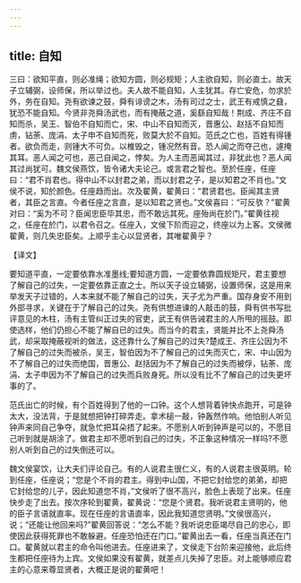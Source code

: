 ```yaml
---
---
---
```

title: 自知
---



三曰：欲知平直，则必准绳；欲知方圆，则必规矩；人主欲自知，则必直士。故天子立辅弼，设师保，所以举过也。夫人故不能自知，人主犹其。存亡安危，勿求於外，务在自知。尧有欲谏之鼓，舜有诽谤之木，汤有司过之士，武王有戒慎之鼗，犹恐不能自知。今贤非尧舜汤武也，而有掩蔽之道，奚繇自知哉！荆成、齐庄不自知而杀，吴王、智伯不自知而亡，宋、中山不自知而灭，晋惠公、赵括不自知而虏，钻荼、庞涓、太子申不自知而死，败莫大於不自知。范氏之亡也，百姓有得锺者。欲负而走，则锺大不可负。以椎毁之，锺况然有音。恐人闻之而夺己也，遽掩其耳。恶人闻之可也，恶己自闻之，悖矣。为人主而恶闻其过，非犹此也？恶人闻其过尚犹可。魏文侯燕饮，皆令诸大夫论己。或言君之智也。至於任座，任座曰：“君不肖君也。得中山不以封君之弟，而以封君之子，是以知君之不肖也。”文侯不说，知於颜色。任座趋而出。次及翟黄，翟黄曰：“君贤君也。臣闻其主贤者，其臣之言直。今者任座之言直，是以知君之贤也。”文侯喜曰：“可反欤？”翟黄对曰：“奚为不可？臣闻忠臣毕其忠，而不敢远其死。座殆尚在於门。”翟黄往视之，任座在於门，以君令召之。任座入，文侯下阶而迎之，终座以为上客。文侯微翟黄，则几失忠臣矣。上顺乎主心以显贤者，其唯翟黄乎？

【译文】

要知道平直，一定要依靠水准墨线;要知道方圆，一定要依靠圆规矩尺，君主要想了解自己的过失，一定要依靠正直之士。所以天子设立辅弼，设置师保，这是用来举发天子过错的，人本来就不能了解自己的过失，天子尤为严重。国存身安不用到外部寻求，关键在于了解自己的过失。尧有供想进谏的人敲击的鼓，舜有供书写批评意见的木柱，汤有主管纠正过失的官吏，武王有供告诫君主的人所甩的摇鼓。即使选样，他们仍担心不能了解自已的过失。而当今的君主，贤能并比不上尧舜汤武，却采取掩蔽视听的做法，这还靠什么了解自己的过失?楚成王、齐庄公因为不了解自己的过失而被杀，吴王，智伯因为不了解自己的过失而灭亡，宋、中山因为不了解自己的过失而绝国，晋惠公、赵括因为不了解自己的过失而被俘，钻荼、庞涓、太子申因为不了解自己的过失而兵败身死。所以没有比不了解自己的过失更坏事的了。

范氏出亡的时候，有个百姓得到了他的一口钟。这个人想背着钟快点跑开，可是钟太大，没法背，于是就想把钟打碎弄走。拿术槌一敲，钟轰然作响。他怕别人听见钟声来同自己争夺，就急忙把耳朵捂了起来。不愿别人听到钟声是可以的，不愿目己听到就是胡涂了。做君主却不愿听到自己的过失，不正象这种情况一样吗?不愿别人听到自己的过失倒还可以。

魏文侯宴饮，让大夫们评论自己。有的人说君主很仁义，有的人说君主很英明。轮到任座，任座说；“您是个不肖的君主。得到中山国，不把它封给您的弟弟，却把它封给您的儿子，因此知道您不肖，”文侯听了很不高兴，脸色上表现了出来。任座快步走了出去。按次序轮到翟黄，翟黄说：“您是个贤君。我听说君主贤明的，他的臣子言语就直率。现在任座的言语直率，因此我知道您贤明。”文侯很高兴，说；“还能让他回来吗?”翟黄回答说：“怎么不能？我听说忠臣竭尽自己的忠心，即使因此获得死罪也不敢躲避。任座恐怕还在门口。”翟黄出去一看，任座当真还在门口。翟黄就以君主的命令叫他进去。任座进来了，文侯走下台阶来迎接他，此后终生都把任座待为上宾。文侯如果没有翟黄，就差点儿失掉了忠臣。对上能够顺应君主的心意来尊显贤者，大概正是说的翟黄吧！